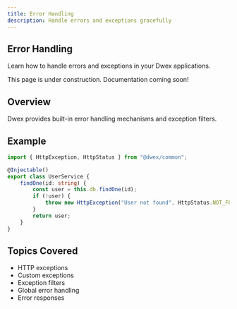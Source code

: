 ```yaml
---
title: Error Handling
description: Handle errors and exceptions gracefully
---
```


## Error Handling

Learn how to handle errors and exceptions in your Dwex applications.

<Callout type="info">
This page is under construction. Documentation coming soon!
</Callout>

## Overview

Dwex provides built-in error handling mechanisms and exception filters.

## Example

```typescript
import { HttpException, HttpStatus } from "@dwex/common";

@Injectable()
export class UserService {
	findOne(id: string) {
		const user = this.db.findOne(id);
		if (!user) {
			throw new HttpException("User not found", HttpStatus.NOT_FOUND);
		}
		return user;
	}
}
```

## Topics Covered

- HTTP exceptions
- Custom exceptions
- Exception filters
- Global error handling
- Error responses
